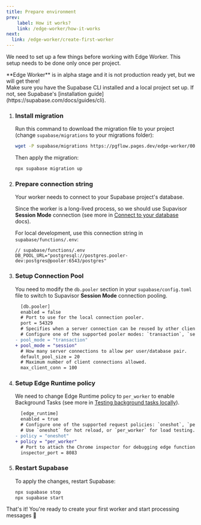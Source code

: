 ```yaml
---
title: Prepare environment
prev:
    label: How it works?
    link: /edge-worker/how-it-works
next:
  link: /edge-worker/create-first-worker
---
```



We need to set up a few things before working with Edge Worker.
This setup needs to be done only once per project.

<Aside type="danger" title="Not production ready!">
**Edge Worker** is in alpha stage and it is not production ready yet,
but we will get there!
</Aside>

<Aside type="caution" title="Prerequisites">
Make sure you have the Supabase CLI installed and a local project set up.
If not, see Supabase's [installation guide](https://supabase.com/docs/guides/cli).
</Aside>

<Steps>

1. ### Install migration

    Run this command to download the migration file to your project (change `supabase/migrations` to your migrations folder):

    ```bash
    wget -P supabase/migrations https://pgflow.pages.dev/edge-worker/000_edge_worker_initial.sql
    ```

    Then apply the migration:

    ```bash
    npx supabase migration up
    ```

1. ### Prepare connection string

    Your worker needs to connect to your Supabase project's database.

    Since the worker is a long-lived process, so we should use Supavisor **Session Mode** connection
    (see more in [Connect to your database](https://supabase.com/docs/guides/database/connecting-to-postgres#more-about-connection-pooling) docs).

    For local development, use this connection string in `supabase/functions/.env`:

    ```shell
    // supabase/functions/.env
    DB_POOL_URL="postgresql://postgres.pooler-dev:postgres@pooler:6543/postgres"
    ```

1. ### Setup Connection Pool

    You need to modify the `db.pooler` section in your `supabase/config.toml` file
    to switch to Supavisor **Session Mode** connection pooling.

    ```diff lang="toml"
      [db.pooler]
      enabled = false
      # Port to use for the local connection pooler.
      port = 54329
      # Specifies when a server connection can be reused by other clients.
      # Configure one of the supported pooler modes: `transaction`, `session`.
    - pool_mode = "transaction"
    + pool_mode = "session"
      # How many server connections to allow per user/database pair.
      default_pool_size = 20
      # Maximum number of client connections allowed.
      max_client_conn = 100
    ```

1. ### Setup Edge Runtime policy

    We need to change Edge Runtime policy to `per_worker` to enable
    Background Tasks (see more in [Testing background tasks locally](https://supabase.com/docs/guides/functions/background-tasks#testing-background-tasks-locally)).

   ```diff lang="toml"
     [edge_runtime]
     enabled = true
     # Configure one of the supported request policies: `oneshot`, `per_worker`.
     # Use `oneshot` for hot reload, or `per_worker` for load testing.
   - policy = "oneshot"
   + policy = "per_worker"
     # Port to attach the Chrome inspector for debugging edge functions.
     inspector_port = 8083
   ```

1. ### Restart Supabase

    To apply the changes, restart Supabase:

    ```bash
    npx supabase stop
    npx supabase start
    ```

</Steps>

That's it! You're ready to create your first worker and start processing messages 🥳
